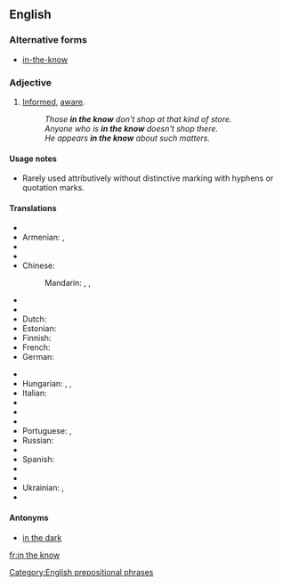 ==English==

===Alternative forms===
* [[in-the-know]]

===Adjective===
{{en-adj|head=[[in]] [[the]] [[know]]}}

# [[informed|Informed]], [[aware]].
#: ''Those '''in the know''' don't shop at that kind of store.''
#: ''Anyone who is '''in the know''' doesn't shop there.''
#: ''He appears '''in the know''' about such matters.''

====Usage notes====
* Rarely used attributively without distinctive marking with hyphens or quotation marks.

====Translations====
{{trans-top|informed, aware}}
* {{trreq|ar}}
* Armenian: {{t|hy|տեղյակ|sc=Armn}}, {{t|hy|բիթի|sc=Armn}}
* {{trreq|bg}}
* {{trreq|ca}}
* Chinese:
*: Mandarin: {{t+|cmn|知情|tr=zhīqíng|sc=Hani}}, {{t|cmn|[[有]][[知識]][[的]]|sc=Hani}}, {{t|cmn|[[有]][[知识]][[的]]|tr=yǒu zhīshi de|sc=Hani}}
* {{trreq|cs}}
* {{trreq|da}}
* Dutch: {{t|nl|ingeweid}}
* Estonian: {{t|et|teadlik}}
* Finnish: {{t|fi|tietävä}}
* French: {{t+|fr|au courant}}
* German: {{t+|de|eingeweiht}}
{{trans-mid}}
* {{trreq|hi}}
* Hungarian: {{t+|hu|tájékozott}}, {{t+|hu|beavatott}}, {{t|hu|jól értesült}}
* Italian: {{t|it|al corrente}}
* {{trreq|ja}}
* {{trreq|ko}}
* {{trreq|pl}}
* Portuguese: {{t|pt|informado|m}}, {{t+|pt|atento|m}}
* Russian: {{t|ru|в курсе|tr=v kúrse|sc=Cyrl}}
* {{trreq|sh}}
* Spanish: {{t+|es|informado}}
* {{trreq|th}}
* {{trreq|tr}}
* Ukrainian: {{t+|uk|обізнаний|tr=obíznanyj|sc=Cyrl}}, {{t|uk|в курсі|tr=v kúrsi|sc=Cyrl}}
* {{trreq|vi}}
{{trans-bottom}}

====Antonyms====
* [[in the dark]]

[[Category:English prepositional phrases]]

[[fr:in the know]]